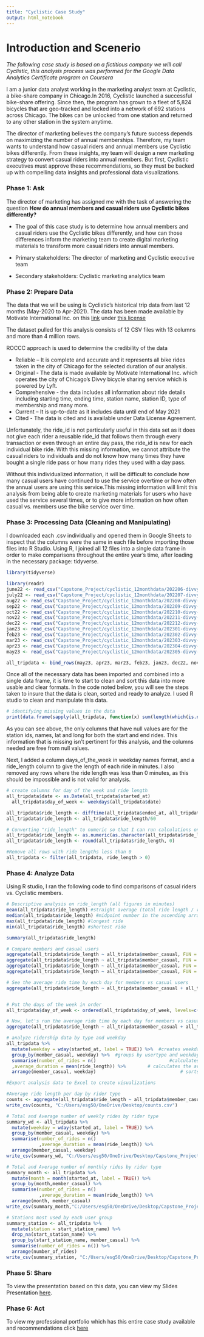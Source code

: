 ---
title: "Cyclistic Case Study"
output: html_notebook
---
# Introduction and Scenerio 
*The following case study is based on a fictitious company we will call Cyclistic, this analysis process was performed for the Google Data Analytics Certificate program on Coursera*

I am a junior data analyst working in the marketing analyst team at Cyclistic, a bike-share company in Chicago.In 2016, Cyclistic launched a successful bike-share offering. Since then, the program has grown to a fleet of 5,824 bicycles that are geo-tracked and locked into a network of 692 stations across Chicago. The bikes can be unlocked from one station and returned to any other station in the system anytime.

The director of marketing believes the company’s future success depends on maximizing the number of annual memberships. Therefore, my team wants to understand how casual riders and annual members use Cyclistic bikes differently. From these insights, my team will design a new marketing strategy to convert casual riders into annual members. But first, Cyclistic executives must approve these recommendations, so they must be backed up with compelling data insights and professional data visualizations.

### Phase 1: Ask
The director of marketing has assigned me with the task of answering the question **How do annual members and casual riders use Cyclistic bikes differently?**

* The goal of this case study is to determine how annual members and casual riders use the Cyclistic bikes differently, and how can those differences inform the marketing team to create digital marketing materials to transform more casual riders into annual members.

* Primary stakeholders: The director of marketing and Cyclistic executive team

* Secondary stakeholders: Cyclistic marketing analytics team


### Phase 2: Prepare Data

The data that we will be using is Cyclistic’s historical trip data from last 12 months (May-2020 to Apr-2021). The data has been made available by Motivate International Inc. on this [link](https://divvy-tripdata.s3.amazonaws.com/index.html) under [this license](https://ride.divvybikes.com/data-license-agreement)

The dataset pulled for this analysis consists of 12 CSV files with 13 columns and more than 4 million rows.

ROCCC approach is used to determine the credibility of the data

* Reliable – It is complete and accurate and it represents all bike rides taken in the city of Chicago for the selected duration of our analysis.
* Original - The data is made available by Motivate International Inc. which operates the city of Chicago’s Divvy bicycle sharing service which is powered by Lyft.
* Comprehensive - the data includes all information about ride details including starting time, ending time, station name, station ID, type of membership and many more.
* Current – It is up-to-date as it includes data until end of May 2021
* Cited - The data is cited and is available under Data License Agreement.

Unfortunately, the ride_id is not particularly useful in this data set as it does not give each rider a reusable ride_id that follows them through every transaction or even through an entire day pass, the ride_id is new for each individual bike ride. With this missing information, we cannot attribute the casual riders to individuals and do not know how many times they have bought a single ride pass or how many rides they used with a day pass.

Without this individualized information, it will be difficult to conclude how many casual users have continued to use the service overtime or how often the annual users are using this service.This missing information will limit this analysis from being able to create marketing materials for users who have used the service several times, or to give more information on how often casual vs. members use the bike service over time. 

### Phase 3: Processing Data (Cleaning and Manipulating)

I downloaded each .csv individually and opened them in Google Sheets to inspect that the columns were the same in each file before importing those files into R Studio. Using R, I joined all 12 files into a single data frame in order to make comparisons throughout the entire year's time, after loading in the necessary package: tidyverse. 



```{r} 
library(tidyverse)

library(readr)
june22 <- read_csv("Capstone_Project/cyclistic_12monthdata/202206-divvy-tripdata.csv")
july22 <- read_csv("Capstone_Project/cyclistic_12monthdata/202207-divvy-tripdata.csv")
aug22 <- read_csv("Capstone_Project/cyclistic_12monthdata/202208-divvy-tripdata.csv")
sep22 <- read_csv("Capstone_Project/cyclistic_12monthdata/202209-divvy-publictripdata.csv")
oct22 <- read_csv("Capstone_Project/cyclistic_12monthdata/202210-divvy-tripdata.csv")
nov22 <- read_csv("Capstone_Project/cyclistic_12monthdata/202211-divvy-tripdata.csv")
dec22 <- read_csv("Capstone_Project/cyclistic_12monthdata/202212-divvy-tripdata.csv")
jan23 <- read_csv("Capstone_Project/cyclistic_12monthdata/202301-divvy-tripdata.csv")
feb23 <- read_csv("Capstone_Project/cyclistic_12monthdata/202302-divvy-tripdata.csv")
mar23 <- read_csv("Capstone_Project/cyclistic_12monthdata/202303-divvy-tripdata.csv")
apr23 <- read_csv("Capstone_Project/cyclistic_12monthdata/202304-divvy-tripdata.csv")
may23 <- read_csv("Capstone_Project/cyclistic_12monthdata/202305-divvy-tripdata.csv")

all_tripdata <- bind_rows(may23, apr23, mar23, feb23, jan23, dec22, nov22, oct22, sep22, aug22, july22, june22)
```


Once all of the necessary data has been imported and combined into a single data frame, it is time to start to clean and sort this data into more usable and clear formats. In the code noted below, you will see the steps taken to insure that the data is clean, sorted and ready to analyze. I used R studio to clean and manipulate this data.

```{r}
# identifying missing values in the data
print(data.frame(sapply(all_tripdata, function(x) sum(length(which(is.na(x)))))))

```
As you can see above, the only columns that have null values are for the station ids, names, lat and long for both the start and end rides. This information that is missing isn't pertinent for this analysis, and the columns needed are free from null values. 

Next, I added a column days_of_the_week in weekday names format, and a ride_length column to give the length of each ride in minutes. I also removed any rows where the ride length was less than 0 minutes, as this should be impossible and is not valid for analysis.

```{r}
# create columns for day of the week and ride length
all_tripdata$date <- as.Date(all_tripdata$started_at)
  all_tripdata$day_of_week <- weekdays(all_tripdata$date)

all_tripdata$ride_length <- difftime(all_tripdata$ended_at, all_tripdata$started_at)
all_tripdata$ride_length <- all_tripdata$ride_length/60

# Converting "ride_length" to numeric so that I can run calculations on the data
all_tripdata$ride_length <- as.numeric(as.character(all_tripdata$ride_length))
all_tripdata$ride_length <- round(all_tripdata$ride_length, 0)

#Remove all rows with ride lengths less than 0
all_tripdata <- filter(all_tripdata, ride_length > 0)
```

### Phase 4: Analyze Data

Using R studio, I ran the following code to find  comparisons of casual riders vs. Cyclistic members. 

```{r}
# Descriptive analysis on ride_length (all figures in minutes)
mean(all_tripdata$ride_length) #straight average (total ride length / rides)
median(all_tripdata$ride_length) #midpoint number in the ascending array of ride lengths
max(all_tripdata$ride_length) #longest ride
min(all_tripdata$ride_length) #shortest ride

summary(all_tripdata$ride_length)

# Compare members and casual users
aggregate(all_tripdata$ride_length ~ all_tripdata$member_casual, FUN = mean)
aggregate(all_tripdata$ride_length ~ all_tripdata$member_casual, FUN = median)
aggregate(all_tripdata$ride_length ~ all_tripdata$member_casual, FUN = max)
aggregate(all_tripdata$ride_length ~ all_tripdata$member_casual, FUN = min)

# See the average ride time by each day for members vs casual users
aggregate(all_tripdata$ride_length ~ all_tripdata$member_casual + all_tripdata$day_of_week, FUN = mean)


# Put the days of the week in order
all_tripdata$day_of_week <- ordered(all_tripdata$day_of_week, levels=c("Sunday", "Monday", "Tuesday", "Wednesday", "Thursday", "Friday", "Saturday"))

# Now, let's run the average ride time by each day for members vs casual users
aggregate(all_tripdata$ride_length ~ all_tripdata$member_casual + all_tripdata$day_of_week, FUN = mean)

# analyze ridership data by type and weekday
all_tripdata %>% 
  mutate(weekday = wday(started_at, label = TRUE)) %>%  #creates weekday field using wday()
  group_by(member_casual, weekday) %>%  #groups by usertype and weekday
  summarise(number_of_rides = n()							#calculates the number of rides and average duration 
  ,average_duration = mean(ride_length)) %>% 		# calculates the average duration
  arrange(member_casual, weekday)								# sorts

#Export analysis data to Excel to create visualizations

#Average ride length per day by rider type
counts <- aggregate(all_tripdata$ride_length ~ all_tripdata$member_casual + all_tripdata$day_of_week + all_tripdata$, FUN = mean)
write_csv(counts, "C:/Users/esg50/OneDrive/Desktop/counts.csv")

# Total and Average number of weekly rides by rider type
summary_wd <- all_tripdata %>% 
  mutate(weekday = wday(started_at, label = TRUE)) %>%  
  group_by(member_casual, weekday) %>%  
  summarise(number_of_rides = n()
            ,average_duration = mean(ride_length)) %>%    
  arrange(member_casual, weekday)
write_csv(summary_wd, "C:/Users/esg50/OneDrive/Desktop/Capstone_Project/summary_wd.csv")

# Total and Average number of monthly rides by rider type
summary_month <- all_tripdata %>% 
  mutate(month = month(started_at, label = TRUE)) %>%  
  group_by(month,member_casual) %>%  
  summarise(number_of_rides = n()
            ,average_duration = mean(ride_length)) %>%    
  arrange(month, member_casual)
write_csv(summary_month,"C:/Users/esg50/OneDrive/Desktop/Capstone_Project/summary_month.csv")

# Stations most used by each user group
summary_station <- all_tripdata %>% 
  mutate(station = start_station_name) %>%
  drop_na(start_station_name) %>% 
  group_by(start_station_name, member_casual) %>%  
  summarise(number_of_rides = n()) %>%    
  arrange(number_of_rides)
write_csv(summary_station, "C:/Users/esg50/OneDrive/Desktop/Capstone_Project/summary_station.csv")
```

### Phase 5: Share
To view the presentation based on this data, you can view my Slides Presentation [here](https://docs.google.com/presentation/d/1qreP9ar2FyEQEcXniZqNnct1XbZAIfWVJLjCIlOUUNI/edit?usp=sharing).  

### Phase 6: Act
To view my professional portfolio which has this entire case study available and recommendations click [here](https://github.com/emrussell21/Cyclistic_Case_Study/upload/main)
